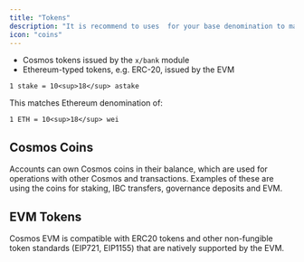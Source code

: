 ```yaml
---
title: "Tokens"
description: "It is recommend to uses  for your base denomination to maintain parity with Ethereum. There are two types of assets to consider on a Cosmos EVM-based chain:"
icon: "coins"
---
```


* Cosmos tokens issued by the `x/bank` module
* Ethereum-typed tokens, e.g. ERC-20, issued by the EVM

`1 stake = 10<sup>18</sup> astake`

This matches Ethereum denomination of:

`1 ETH = 10<sup>18</sup> wei`

## Cosmos Coins[​](#cosmos-coins "Direct link to Cosmos Coins")

Accounts can own Cosmos coins in their balance, which are used for operations with other Cosmos and transactions. Examples of these are using the coins for staking, IBC transfers, governance deposits and EVM.

## EVM Tokens[​](#evm-tokens "Direct link to EVM Tokens")

Cosmos EVM is compatible with ERC20 tokens and other non-fungible token standards (EIP721, EIP1155) that are natively supported by the EVM.

